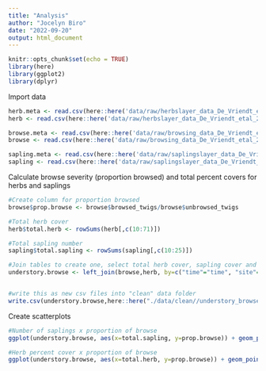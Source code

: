 ```yaml
---
title: "Analysis"
author: "Jocelyn Biro"
date: "2022-09-20"
output: html_document
---
```


```r
knitr::opts_chunk$set(echo = TRUE)
library(here)
library(ggplot2)
library(dplyr)
```

Import data
```r
herb.meta <- read.csv(here::here('data/raw/herbslayer_data_De_Vriendt_etal_2020_meta.csv'))
herb <- read.csv(here::here('data/raw/herbslayer_data_De_Vriendt_etal_2020.csv'))

browse.meta <- read.csv(here::here('data/raw/browsing_data_De_Vriendt_etal_2020_meta.csv'))
browse <- read.csv(here::here('data/raw/browsing_data_De_Vriendt_etal_2020.csv'))

sapling.meta <- read.csv(here::here('data/raw/saplingslayer_data_De_Vriendt_etal_2020_meta.csv'))
sapling <- read.csv(here::here('data/raw/saplingslayer_data_De_Vriendt_etal_2020.csv'))

```

Calculate browse severity (proportion browsed) and total percent covers for herbs and saplings 
```r
#Create column for proportion browsed
browse$prop.browse <- browse$browsed_twigs/browse$unbrowsed_twigs

#Total herb cover
herb$total.herb <- rowSums(herb[,c(10:71)])

#Total sapling number
sapling$total.sapling <- rowSums(sapling[,c(10:25)])

#Join tables to create one, select total herb cover, sapling cover and browse severity columns and remove rows with NAs
understory.browse <- left_join(browse,herb, by=c("time"="time", "site"="site", "EX"="EX")) %>% left_join(.,sapling,by=c("time"="time", "site"="site", "EX"="EX")) %>%  select(prop.browse, total.herb, total.sapling) %>% na.omit(.)


#write this as new csv files into "clean" data folder
write.csv(understory.browse,here::here("./data/clean//understory_browse.csv"),row.names = FALSE)

```
Create scatterplots
```r
#Number of saplings x proportion of browse
ggplot(understory.browse, aes(x=total.sapling, y=prop.browse)) + geom_point()+labs(title="Number of Saplings according to Proportion of Browse", x="Total Saplings (#)", y="Proportion of Browse")

#Herb percent cover x proportion of browse
ggplot(understory.browse, aes(x=total.herb, y=prop.browse)) + geom_point()+labs(title="Herb Percent Cover according to Proportion of Browse", x="Total Herb Cover (%)", y="Proportion of Browse")
```
 
 
